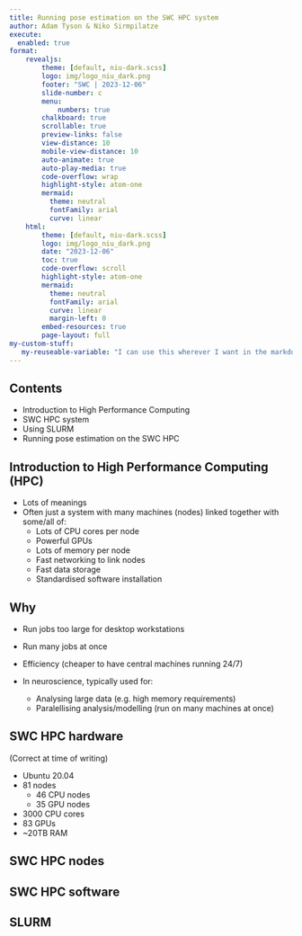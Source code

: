 ```yaml
---
title: Running pose estimation on the SWC HPC system
author: Adam Tyson & Niko Sirmpilatze
execute: 
  enabled: true
format:
    revealjs:
        theme: [default, niu-dark.scss]
        logo: img/logo_niu_dark.png
        footer: "SWC | 2023-12-06"
        slide-number: c
        menu:
            numbers: true
        chalkboard: true
        scrollable: true
        preview-links: false
        view-distance: 10
        mobile-view-distance: 10
        auto-animate: true
        auto-play-media: true
        code-overflow: wrap
        highlight-style: atom-one
        mermaid: 
          theme: neutral
          fontFamily: arial
          curve: linear
    html:
        theme: [default, niu-dark.scss]
        logo: img/logo_niu_dark.png
        date: "2023-12-06"
        toc: true
        code-overflow: scroll
        highlight-style: atom-one
        mermaid: 
          theme: neutral
          fontFamily: arial
          curve: linear
          margin-left: 0
        embed-resources: true
        page-layout: full
my-custom-stuff:
   my-reuseable-variable: "I can use this wherever I want in the markdown, and change it in only once place :)"
---
```



## Contents

* Introduction to High Performance Computing
* SWC HPC system
* Using SLURM
* Running pose estimation on the SWC HPC

## Introduction to High Performance Computing (HPC)
* Lots of meanings
* Often just a system with many machines (nodes) linked together with some/all of:
  * Lots of CPU cores per node
  * Powerful GPUs
  * Lots of memory per node
  * Fast networking to link nodes
  * Fast data storage
  * Standardised software installation

## Why
* Run jobs too large for desktop workstations
* Run many jobs at once
* Efficiency (cheaper to have central machines running 24/7)

* In neuroscience, typically used for:
  * Analysing large data (e.g. high memory requirements)
  * Paralellising analysis/modelling (run on many machines at once)


## SWC HPC hardware
(Correct at time of writing)

* Ubuntu 20.04
* 81 nodes
  * 46 CPU nodes
  * 35 GPU nodes
* 3000 CPU cores
* 83 GPUs
* ~20TB RAM

## SWC HPC nodes

## SWC HPC software

## SLURM


